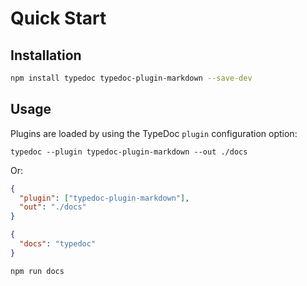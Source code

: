 # Quick Start

## Installation

```sh npm2yarn
npm install typedoc typedoc-plugin-markdown --save-dev
```

## Usage

Plugins are loaded by using the TypeDoc `plugin` configuration option:

```shell filename="CLI"
typedoc --plugin typedoc-plugin-markdown --out ./docs
```

Or:

```json filename="typedoc.json"
{
  "plugin": ["typedoc-plugin-markdown"],
  "out": "./docs"
}
```

```json filename="package.json"
{
  "docs": "typedoc"
}
```

```bash filename="CLI"
npm run docs
```
